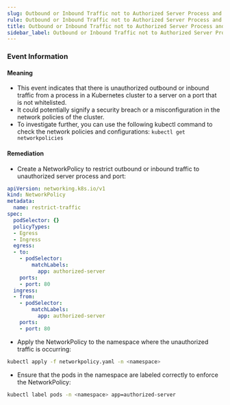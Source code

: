 ```yaml
--- 
slug: Outbound or Inbound Traffic not to Authorized Server Process and Port
rule: Outbound or Inbound Traffic not to Authorized Server Process and Port
title: Outbound or Inbound Traffic not to Authorized Server Process and Port
sidebar_label: Outbound or Inbound Traffic not to Authorized Server Process and Port
---
```



### Event Information

#### Meaning

- This event indicates that there is unauthorized outbound or inbound traffic from a process in a Kubernetes cluster to a server on a port that is not whitelisted.
- It could potentially signify a security breach or a misconfiguration in the network policies of the cluster.
- To investigate further, you can use the following kubectl command to check the network policies and configurations: 
  ```kubectl get networkpolicies```

#### Remediation

- Create a NetworkPolicy to restrict outbound or inbound traffic to unauthorized server process and port:
```yaml
apiVersion: networking.k8s.io/v1
kind: NetworkPolicy
metadata:
  name: restrict-traffic
spec:
  podSelector: {}
  policyTypes:
  - Egress
  - Ingress
  egress:
  - to:
    - podSelector:
        matchLabels:
          app: authorized-server
    ports:
    - port: 80
  ingress:
  - from:
    - podSelector:
        matchLabels:
          app: authorized-server
    ports:
    - port: 80
```

- Apply the NetworkPolicy to the namespace where the unauthorized traffic is occurring:
```bash
kubectl apply -f networkpolicy.yaml -n <namespace>
```

- Ensure that the pods in the namespace are labeled correctly to enforce the NetworkPolicy:
```bash
kubectl label pods -n <namespace> app=authorized-server
```

